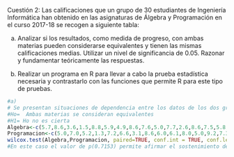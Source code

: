 Cuestión 2: Las calificaciones que un grupo de 30 estudiantes de Ingeniería Informática han obtenido en las asignaturas de Álgebra y Programación en el curso 2017-18 se recogen a siguiente tabla:

a) Analizar si los resultados, como medida de progreso, con ambas materias pueden considerarse equivalentes y tienen las mismas calificaciones medias. Utilizar un nivel de significancia de 0.05. Razonar y fundamentar teóricamente las respuestas.

b) Realizar un programa en R para llevar a cabo la prueba estadística necesaria y contrastarlo con las funciones que permite R para este tipo de pruebas.
```{r}
#a)
# Se presentan situaciones de dependencia entre los datos de los dos grupos. Los datos de cada muestra pertenecen a los mismos individuos, se trata de datos apareados
#Ho=  Ambas materias se consideran equivalentes 
#H1= Ho no es cierta
Algebra<-c(5.7,8.6,3.6,1.5,8.8,5.9,4.9,8.6,7.6,5.0,7.7,2.6,8.6,7.5,5.8,6.2,9.9,7.1,5.6,6.2,7.6,6.5,6.7,4.5,4.8,6.9,8.9,2.6,5.5,7.0)
Programacion<-c(5.0,7.0,5.2,1.3,7.2,6.6,3.1,8.6,6.0,6.1,8.0,5.0,9.2,7.3,4.2,6.6,9.1,7.6,4.0,5.1,8.0,8.1,9.1,4.5,3.2,7.6,7.1,4.6,6.0,5.8)
wilcox.test(Algebra,Programacion, paired=TRUE, conf.int = TRUE, conf.level= 0.95)
#En este caso el valor de p(0.7153) permite afirmar el sostenimiento de la hipótesis nula y que las muestras se refieren a la misma población con un nivel de significancia del 0.05.

```

